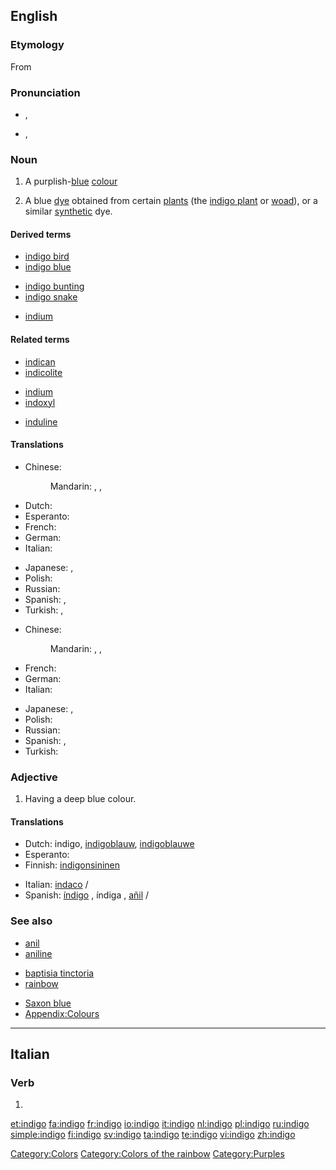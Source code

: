 {{wikipedia}}
{{also|Indigo|índigo}}
==English==

===Etymology===
From {{etyl|el}} {{term|ινδικόν|sc=Grek||Indian dye}}

===Pronunciation===
* {{a|UK}} {{IPA|/ˈɪn.dɪˌgəʊ/}}, {{SAMPA|/"In.dI%g@U/}}
* {{a|US}} {{IPA|/ˈɪndɪˌgoʊ/}}, {{SAMPA|/"IndI%goU/}}

===Noun===
{{en-noun|-}}

# {{colour}} A purplish-[[blue]] [[colour]]
# A blue [[dye]] obtained from certain [[plant]]s (the [[indigo plant]] or [[woad]]), or a similar [[synthetic]] dye.
#: {{color panel|00416A}}
#: {{color panel|web indigo|2=4B0082}}

====Derived terms====
{{top3}}
* [[indigo bird]]
* [[indigo blue]]
{{mid3}}
* [[indigo bunting]]
* [[indigo snake]]
{{mid3}}
* [[indium]]<!--see the etymology for that word-->
{{bottom}}

====Related terms====
{{top3}}
* [[indican]]
* [[indicolite]]
{{mid3}}
* [[indium]]
* [[indoxyl]]
{{mid3}}
* [[induline]]
{{bottom}}

====Translations====
{{trans-top|colour}}
* Chinese:
*: Mandarin: {{t|zh|靛青|tr=diànqīng|sc=Hani}},  {{t|zh|靛藍|sc=Hani}},  {{t|zh|靛蓝|tr=diànlán|sc=Hani}}
* Dutch: {{t+|nl|indigo|n}}
* Esperanto: {{t-|eo|indigo|xs=Esperanto}}
* French: {{t|fr|indigo|m}}
* German: {{t-|de|Indigo|n}}
* Italian: {{t+|it|indaco|m}}
{{trans-mid}}
* Japanese: {{t|ja|インジゴ|tr=injigo|sc=Jpan}}, {{t|ja|藍色|tr=あいいろ, aiiro|sc=Jpan}}
* Polish: {{t|pl|indygo}}
* Russian: {{t|ru|индиго|n|tr=indígo|sc=Cyrl}}
* Spanish: {{t+|es|índigo|m}}, {{t+|es|añil|m}}
* Turkish: {{t|tr|indigo}}, {{t|tr|çivit mavisi}}
{{trans-bottom}}

{{trans-top|dye}}
* Chinese:
*: Mandarin: {{t|zh|靛青|tr=diànqīng|sc=Hani}},  {{t|zh|靛藍|sc=Hani}},  {{t|zh|靛蓝|tr=diànlán|sc=Hani}}
* French: {{t|fr|indigo|m}}
* German: {{t-|de|Indigo|m}}
* Italian: {{t+|it|indaco|m}}
{{trans-mid}}
* Japanese: {{t|ja|インジゴ|tr=injigo|sc=Jpan}}, {{t|ja|藍色|tr=あいいろ, aiiro|sc=Jpan}}
* Polish: {{t|pl|indygo}}
* Russian: {{t|ru|индиго|n|tr=indígo|sc=Cyrl}}
* Spanish: {{t+|es|índigo|m}}, {{t+|es|añil|m}}
* Turkish: {{t|tr|indigo}}
{{trans-bottom}}

===Adjective===
{{infl|en|adjective}}

# {{colour}} Having a deep blue colour.

====Translations====
{{trans-top|colour}}
* Dutch: indigo, [[indigoblauw]], [[indigoblauwe]]
* Esperanto: {{t-|eo|indiga|xs=Esperanto}}
* Finnish: [[indigonsininen]]
{{trans-mid}}
* Italian: [[indaco]] {{m}}/{{f}}
* Spanish: [[índigo]] {{m}}, índiga {{f}}, [[añil]] {{m}}/{{f}}
{{trans-bottom}}

===See also===
{{top3}}
* [[anil]]
* [[aniline]]
{{mid3}}
* [[baptisia tinctoria]]
* [[rainbow]]
{{mid3}}
* [[Saxon blue]]
* [[Appendix:Colours]]
{{bottom}}

[[Category:Colors]]
[[Category:Colors of the rainbow]]
[[Category:Purples]]

----

==Italian==

===Verb===
{{infl|it|verb form}}

# {{form of|[[first-person|First-person]] [[singular]] [[present tense]]|[[indigere#Italian|indigere]]|lang=Italian}}

[[et:indigo]]
[[fa:indigo]]
[[fr:indigo]]
[[io:indigo]]
[[it:indigo]]
[[nl:indigo]]
[[pl:indigo]]
[[ru:indigo]]
[[simple:indigo]]
[[fi:indigo]]
[[sv:indigo]]
[[ta:indigo]]
[[te:indigo]]
[[vi:indigo]]
[[zh:indigo]]